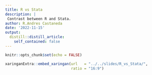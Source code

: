 ```yaml
---
title: R vs Stata
description: |
 Contrast between R and Stata.
author: R.Andres Castaneda
date: '2022-11-15'
output:
  distill::distill_article:
    self_contained: false
---
```


```r
knitr::opts_chunk$set(echo = FALSE)
```


```r
xaringanExtra::embed_xaringan(url   = "../../slides/R_vs_Stata/",
                              ratio = "16:9")
```

